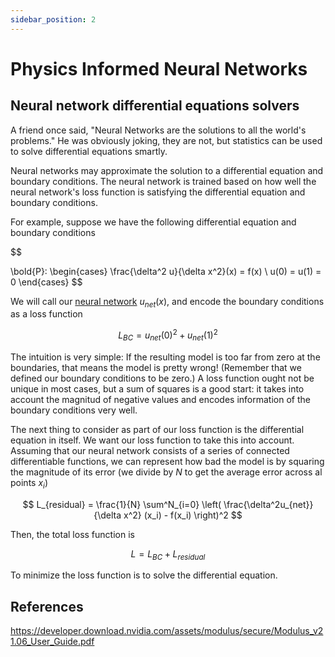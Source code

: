 ```yaml
---
sidebar_position: 2
---
```


# Physics Informed Neural Networks

## Neural network differential equations solvers

A friend once said, "Neural Networks are the solutions to all the world's problems." He was obviously joking, they are not, but statistics can be used to solve differential equations smartly.

Neural networks may approximate the solution to a differential equation and boundary conditions. The neural network is trained based on how well the neural network's loss function is satisfying the differential equation and boundary conditions.

For example, suppose we have the following differential equation and boundary conditions

$$

\bold{P}:
\begin{cases}
      \frac{\delta^2 u}{\delta x^2}(x) = f(x) \\
      u(0) = u(1) = 0
\end{cases}
$$

We will call our [neural network](https://www.investopedia.com/terms/n/neuralnetwork.asp) $u_{net}(x)$, and encode the boundary conditions as a loss function

$$
L_{BC} = u_{net}(0)^2 + u_{net}(1)^2
$$

The intuition is very simple: If the resulting model is too far from zero at the boundaries, that means the model is pretty wrong! (Remember that we defined our boundary conditions to be zero.) A loss function ought not be unique in most cases, but a sum of squares is a good start: it takes into account the magnitud of negative values and encodes information of the boundary conditions very well.

The next thing to consider as part of our loss function is the differential equation in itself. We want our loss function to take this into account. Assuming that our neural network consists of a series of connected differentiable functions, we can represent how bad the model is by squaring the magnitude of its error (we divide by $N$ to get the average error across al points $x_i$)

$$
L_{residual} = \frac{1}{N} \sum^N_{i=0} \left( \frac{\delta^2u_{net}}{\delta x^2} (x_i) - f(x_i) \right)^2
$$

Then, the total loss function is

$$
L = L_{BC} + L_{residual}
$$

To minimize the loss function is to solve the differential equation.

## References

https://developer.download.nvidia.com/assets/modulus/secure/Modulus_v21.06_User_Guide.pdf


<FrillEmbeddedWidget />
